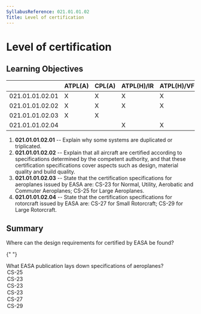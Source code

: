 ```yaml
---
SyllabusReference: 021.01.01.02
Title: Level of certification
---
```


# Level of certification

## Learning Objectives

|                 | ATPL(A) | CPL(A) | ATPL(H)/IR | ATPL(H)/VFR | CPL(H) | IR  | CBIR(A) |
| --------------- | ------- | ------ | ---------- | ----------- | ------ | --- | ------- |
| 021.01.01.02.01 | X       | X      | X          | X           | X      |     |         |
| 021.01.01.02.02 | X       | X      | X          | X           | X      |     |         |
| 021.01.01.02.03 | X       | X      |            |             |        |     |         |
| 021.01.01.02.04 |         |        | X          | X           | X      |     |         |

1.  **021.01.01.02.01** -- Explain why some systems are duplicated or
    triplicated.
2.  **021.01.01.02.02** -- Explain that all aircraft are certified according to
    specifications determined by the competent authority, and that these
    certification specifications cover aspects such as design, material quality
    and build quality.
3.  **021.01.01.02.03** -- State that the certification specifications for
    aeroplanes issued by EASA are: CS-23 for Normal, Utility, Aerobatic and
    Commuter Aeroplanes; CS-25 for Large Aeroplanes.
4.  **021.01.01.02.04** -- State that the certification specifications for
    rotorcraft issued by EASA are: CS-27 for Small Rotorcraft; CS-29 for Large
    Rotorcraft.

## Summary

<Question id="QJX11PHDQW" lo="021.01.01.02.03">
  <Text variant="oneCorrect">
    Where can the design requirements for <Subject /> certified by EASA be
    found?
  </Text>

{" "}

<Text variant="oneCorrect">
  What EASA publication lays down specifications of <Subject />
  aeroplanes?
</Text>

  <Option subject={[["large aeroplanes"]]}>CS-25</Option>
  <Option subject={[["Normal aeroplanes"]]}>CS-23</Option>
  <Option subject={[["Utility aeroplanes"]]}>CS-23</Option>
  <Option subject={[["Commuter aeroplanes"]]}>CS-23</Option>
  <Option>CS-27</Option>
  <Option>CS-29</Option>
</Question>
